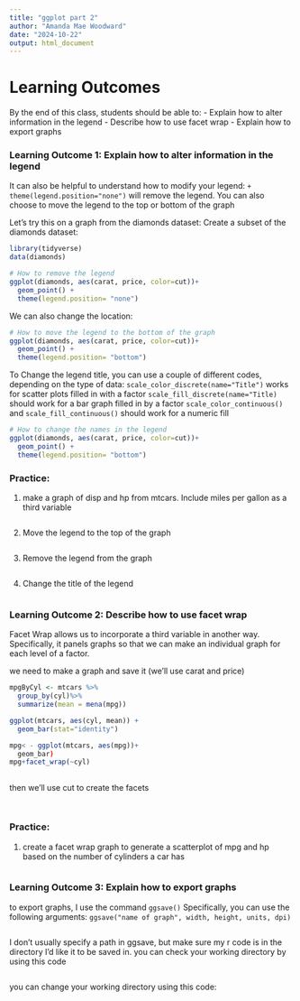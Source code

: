 ```yaml
---
title: "ggplot part 2"
author: "Amanda Mae Woodward"
date: "2024-10-22"
output: html_document
---
```


# Learning Outcomes
By the end of this class, students should be able to: 
- Explain how to alter information in the legend 
- Describe how to use facet wrap
- Explain how to export graphs


### Learning Outcome 1: Explain how to alter information in the legend
It can also be helpful to understand how to modify your legend: 
`+ theme(legend.position="none")` will remove the legend. You can also choose to move the legend to the top or bottom of the graph

Let's try this on a graph from the diamonds dataset: 
Create a subset of the diamonds dataset:
```r
library(tidyverse)
data(diamonds)

# How to remove the legend 
ggplot(diamonds, aes(carat, price, color=cut))+
  geom_point() +
  theme(legend.position= "none")
```

We can also change the location: 
```r
# How to move the legend to the bottom of the graph 
ggplot(diamonds, aes(carat, price, color=cut))+
  geom_point() +
  theme(legend.position= "bottom")
```

To Change the legend title, you can use a couple of different codes, depending on the type of data: 
`scale_color_discrete(name="Title")` works for scatter plots filled in with a factor
`scale_fill_discrete(name="Title)` should work for a bar graph filled in by a factor
`scale_color_continuous()` and `scale_fill_continuous()` should work for a numeric fill
```r
# How to change the names in the legend 
ggplot(diamonds, aes(carat, price, color=cut))+
  geom_point() +
  theme(legend.position= "bottom")
```

### Practice:

1) make a graph of disp and hp from mtcars. Include miles per gallon as a third variable
```r

```

2) Move the legend to the top of the graph
```r

```

3) Remove the legend from the graph 
```r

```

4) Change the title of the legend
```r

```

### Learning Outcome 2: Describe how to use facet wrap
Facet Wrap allows us to incorporate a third variable in another way. Specifically, it panels graphs so that we can make an individual graph for each level of a factor.

we need to make a graph and save it (we'll use carat and price)
```r
mpgByCyl <- mtcars %>%
  group_by(cyl)%>%
  summarize(mean = mena(mpg))

ggplot(mtcars, aes(cyl, mean)) + 
  geom_bar(stat="identity")

mpg< - ggplot(mtcars, aes(mpg))+
  geom_bar) 
mpg+facet_wrap(~cyl)
  
```
then we'll use cut to create the facets
```r

```

```r

```

### Practice: 
1) create a facet wrap graph to generate a scatterplot of mpg and hp based on the number of cylinders a car has
```r

```

### Learning Outcome 3: Explain how to export graphs
to export graphs, I use the command `ggsave()`
Specifically, you can use the following arguments: 
`ggsave("name of graph", width, height, units, dpi)`
```r

```
I don't usually specify a path in ggsave, but make sure my r code is in the directory I'd like it to be saved in. you can check your working directory by using this code
```r

```
you can change your working directory using this code: 
```r

```

